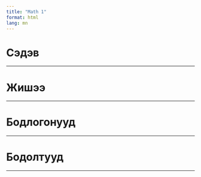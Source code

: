 ```yaml
---
title: "Math 1"
format: html
lang: mn
---
```


# Сэдэв

---

# Жишээ

---

# Бодлогонууд

---

# Бодолтууд

---



